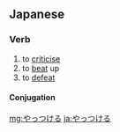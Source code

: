 ==Japanese==

===Verb===
{{ja-verb|h|type=2|rom=yattsukeru}}

# to [[criticise]]
# to [[beat]] up
# to [[defeat]]

====Conjugation====
{{ja-ichi|やっつけ}}

[[mg:やっつける]]
[[ja:やっつける]]